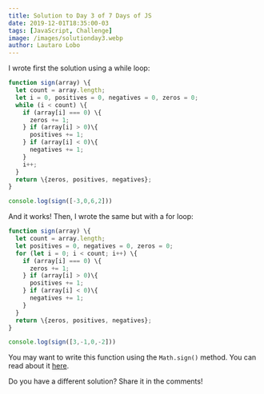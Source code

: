 ```yaml
---
title: Solution to Day 3 of 7 Days of JS
date: 2019-12-01T18:35:00-03
tags: [JavaScript, Challenge]
image: /images/solutionday3.webp
author: Lautaro Lobo
---
```


I wrote first the solution using a while loop:

~~~javascript
function sign(array) \{
  let count = array.length;
  let i = 0, positives = 0, negatives = 0, zeros = 0;
  while (i < count) \{
    if (array[i] === 0) \{
      zeros += 1;
    } if (array[i] > 0)\{
      positives += 1; 
    } if (array[i] < 0)\{
      negatives += 1;
    }
    i++;  
  }
  return \{zeros, positives, negatives};
}

console.log(sign([-3,0,6,2]))
~~~

And it works! Then, I wrote the same but with a for loop:

~~~javascript
function sign(array) \{
  let count = array.length;
  let positives = 0, negatives = 0, zeros = 0;
  for (let i = 0; i < count; i++) \{
    if (array[i] === 0) \{
      zeros += 1;
    } if (array[i] > 0)\{
      positives += 1; 
    } if (array[i] < 0)\{
      negatives += 1;
    }
  }
  return \{zeros, positives, negatives};
}

console.log(sign([3,-1,0,-2]))
~~~

You may want to write this function using the `Math.sign()` method. You can read about it <a href="https://developer.mozilla.org/en-US/docs/Web/JavaScript/Reference/Global_Objects/Math/sign" target="_blank" title="Math.sign() JavaScript method">here</a>.

Do you have a different solution? Share it in the comments!

<script type="application/ld+json">
\{
 "@context": "https://schema.org", 
 "@type": "BlogPosting",
 "url": "https://lautarolobo.xyz/blog/solution-to-day-3-of-7-days-of-js",
 "mainEntityOfPage": "https://lautarolobo.xyz/blog/solution-to-day-3-of-7-days-of-js",
 "headline": "Solution to Day 3 of 7 Days of JS",
 "alternativeHeadline": "Solution to Day 3 of 7 Days of JS",
 "genre": "JavaScript", 
 "keywords": [
  "javascript", 
  "challenge", 
  "programming"
],  
 "wordcount": "50",
 "datePublished": "2019-12-01",
 "dateCreated": "2019-12-01",
 "dateModified": "2024-06-25",
 "description": "This is the solution to the 3th day of #7DaysJS",
 "isFamilyFriendly": "true",
 "image": "https://imgsafe.org/image/5709e8ceba",
 "publisher": \{
  "@type": "Organization",
  "name": "Lautaro Jordan Lobo Ravarotto",
  "url": "https://lautarolobo.xyz",
  "logo": \{  
   "@type": "ImageObject",
   "author": "Lautaro Jordan Lobo Ravarotto",
   "url": "https://imgsafe.org/image/5709e8ceba.png"
   }
  },
 "author": \{
  "@type": "Person",
  "name": "Lautaro Jordan Lobo Ravarotto",
  "url": "https://lautarolobo.xyz",
  "email": "contact@lautarolobo.xyz",
  "birthDate": "2000-04-12",
  "gender": "male",
  "nationality": "Argentina",
  "alumniOf": \{
   "@type": "CollegeOrUniversity",
   "legalName": "National University of Córdoba",
   "sameAs": "https://en.wikipedia.org/wiki/National_University_of_C%C3%B3rdoba",
   "location": \{
    "@type": "Place",
    "sameAs": "http://unc.edu.ar",
    "name": "National University of Córdoba",
    "address": \{
      "@type": "PostalAddress",
      "streetAddress": "Av. Haya de la Torre s/n",
      "addressCountry": "Argentina",
      "addressLocality": "Córdoba",
      "postalCode": "5000" 
      }
     }
    }
   },
 "creator": \{
  "@type": "Person",
  "name": "Lautaro Jordan Lobo Ravarotto",
  "url": "https://lautarolobo.xyz",
  "email": "contact@lautarolobo.xyz",
  "birthDate": "2000-04-12",
  "gender": "male",
  "nationality": "Argentina",
  "alumniOf": \{
   "@type": "CollegeOrUniversity",
   "legalName": "National University of Córdoba",
   "sameAs": "https://en.wikipedia.org/wiki/National_University_of_C%C3%B3rdoba",
   "location": \{
    "@type": "Place",
    "sameAs": "http://unc.edu.ar",
    "name": "National University of Córdoba",
    "address": \{
      "@type": "PostalAddress",
      "streetAddress": "Av. Haya de la Torre s/n",
      "addressCountry": "Argentina",
      "addressLocality": "Córdoba",
      "postalCode": "5000" 
      }
     }
    }   
   }
  }
 }
},
</script>